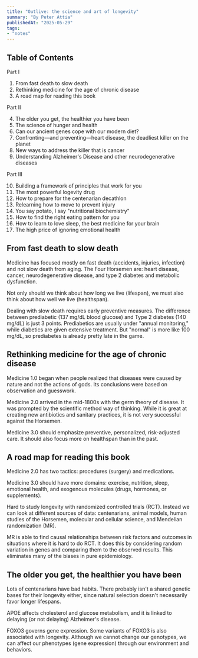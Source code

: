 ```yaml
---
title: "Outlive: the science and art of longevity"
summary: "By Peter Attia"
publishedAt: "2025-05-29"
tags:
- "notes"
---
```


## Table of Contents

Part I
1. From fast death to slow death
2. Rethinking medicine for the age of chronic disease
3. A road map for reading this book

Part II

4. The older you get, the healthier you have been
5. The science of hunger and health
6. Can our ancient genes cope with our modern diet?
7. Confronting—and preventing—heart disease, the deadliest killer on the planet
8. New ways to address the killer that is cancer
9. Understanding Alzheimer's Disease and other neurodegenerative diseases

Part III

10. Building a framework of principles that work for you
11. The most powerful logevity drug
12. How to prepare for the centenarian decathlon
13. Relearning how to move to prevent injury
14. You say potato, I say "nutritional biochemistry"
15. How to find the right eating pattern for you
16. How to learn to love sleep, the best medicine for your brain
17. The high price of ignoring emotional health


## From fast death to slow death

   Medicine has focused mostly on fast death (accidents, injuries, infection) and not slow death from aging. The Four Horsemen are: heart disease, cancer, neurodegenerative disease, and type 2 diabetes and metabolic dysfunction.

   Not only should we think about how long we live (lifespan), we must also think about how well we live (healthspan).

   Dealing with slow death requires early preventive measures. The difference between prediabetic (137 mg/dL blood glucose) and Type 2 diabetes (140 mg/dL) is just 3 points. Prediabetics are usually under "annual monitoring," while diabetics are given extensive treatment. But "normal" is more like 100 mg/dL, so prediabetes is already pretty late in the game. 

## Rethinking medicine for the age of chronic disease

   Medicine 1.0 began when people realized that diseases were caused by nature and not the actions of gods. Its conclusions were based on observation and guesswork.

   Medicine 2.0 arrived in the mid-1800s with the germ theory of disease. It was prompted by the scientific method way of thinking. While it is great at creating new antibiotics and sanitary practices, it is not very successful against the Horsemen.

   Medicine 3.0 should emphasize preventive, personalized, risk-adjusted care. It should also focus more on healthspan than in the past.

## A road map for reading this book

   Medicine 2.0 has two tactics: procedures (surgery) and medications.

   Medicine 3.0 should have more domains: exercise, nutrition, sleep, emotional health, and exogenous molecules (drugs, hormones, or supplements).

   Hard to study longevity with randomized controlled trials (RCT). Instead we can look at different sources of data: centenarians, animal models, human studies of the Horsemen, molecular and cellular science, and Mendelian randomization (MR). 

   MR is able to find causal relationships between risk factors and outcomes in situations where it is hard to do RCT. It does this by considering random variation in genes and comparing them to the observed results. This eliminates many of the biases in pure epidemiology.

## The older you get, the healthier you have been

   Lots of centenarians have bad habits. There probably isn't a shared genetic bases for their longevity either, since natural selection doesn't necessarily favor longer lifespans.

   APOE affects cholesterol and glucose metabolism, and it is linked to delaying (or not delaying) Alzheimer's disease. 

   FOXO3 governs gene expression. Some variants of FOXO3 is also associated with longevity. Although we cannot change our genotypes, we can affect our phenotypes (gene expression) through our environment and behaviors. 
